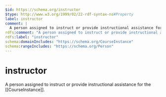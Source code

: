 ```yaml
---
$id: https://schema.org/instructor
$type: http://www.w3.org/1999/02/22-rdf-syntax-ns#Property
label: instructor
comment: |
  A person assigned to instruct or provide instructional assistance for the [[CourseInstance]].
rdfs:comment: "A person assigned to instruct or provide instructional assistance for the [[CourseInstance]]."
rdfs:label: "instructor"
schema:domainIncludes: "https://schema.org/CourseInstance"
schema:rangeIncludes: "https://schema.org/Person"
---
```


# instructor

A person assigned to instruct or provide instructional assistance for the [[CourseInstance]].

